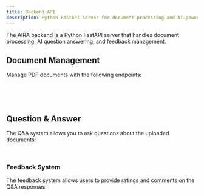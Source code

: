 ```yaml
---
title: Backend API
description: Python FastAPI server for document processing and AI-powered Q&A
---
```


The AIRA backend is a Python FastAPI server that handles document processing, AI question answering, and feedback management.

## Document Management

Manage PDF documents with the following endpoints:

<Cards>
  <Card 
    title="POST /documents/upload"
    description="Upload and process PDF files asynchronously"
    href="/docs/api/Upload_Document_documents_upload_post"
  />
</Cards>

<br />

<Cards>
  <Card 
    title="GET /documents"
    description="List documents with metadata"
    href="/docs/api/List_Documents_documents_get"
  />
</Cards>

<br />

<Cards>
  <Card 
    title="GET /documents/{id}/status"
    description="Check processing status of a document"
    href="/docs/api/Get_Document_Status_documents__document_id__status_get"
  />
</Cards>

<br />

<Cards>
  <Card 
    title="DELETE /documents/{id}"
    description="Delete a document and its associated data"
    href="/docs/api/Delete_Document_documents__document_id__delete"
  />
</Cards>

## Question & Answer

The Q&A system allows you to ask questions about the uploaded documents:

<Cards>
  <Card 
    title="POST /qa/ask"
    description="Ask questions about uploaded documents"
    href="/docs/api/Ask_Question_qa_ask_post"
  />
</Cards>

<br />

<Cards>
  <Card 
    title="GET /qa/history"
    description="Get conversation history"
    href="/docs/api/Get_QA_History_qa_history_get"
  />
</Cards>

### Feedback System

The feedback system allows users to provide ratings and comments on the Q&A responses:

<Cards>
  <Card 
    title="POST /feedback"
    description="Submit feedback with ratings and optional comments"
    href="/docs/api/Submit_Feedback_feedback_post"
  />
</Cards>

<br />

<Cards>
  <Card 
    title="GET /feedback"
    description="Get feedback history"
    href="/docs/api/Get_Feedback_History_feedback_get"
  />
</Cards>

<br />

<Cards>
  <Card 
    title="DELETE /feedback/{session_id}"
    description="Delete feedback entries"
    href="/docs/api/Delete_Feedback_feedback__session_id__delete"
  />
</Cards>